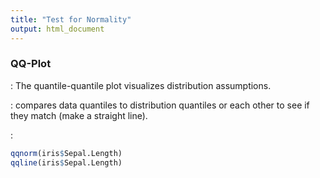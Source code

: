 ```yaml
---
title: "Test for Normality"
output: html_document
---
```




### QQ-Plot

\textbf{Purpose}: The quantile-quantile plot visualizes distribution assumptions.

\hfill

\textbf{Mathematics}: compares data quantiles to distribution quantiles or each other to see if they match (make a straight line). 

\hfill

\textbf{Code}:

```r
qqnorm(iris$Sepal.Length)
qqline(iris$Sepal.Length)
```

\pagebreak
